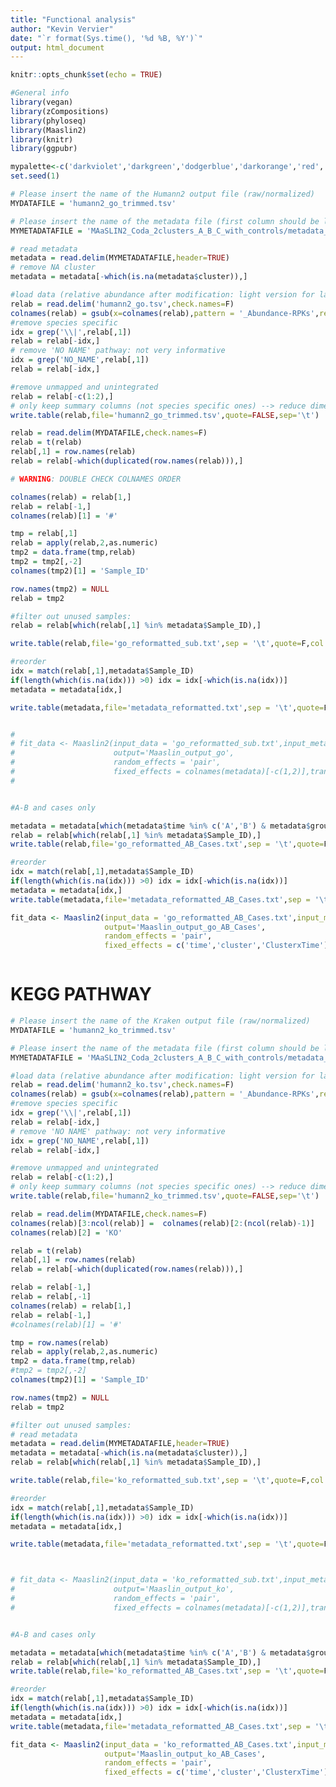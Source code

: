 ---
title: "Functional analysis"
author: "Kevin Vervier"
date: "`r format(Sys.time(), '%d %B, %Y')`"
output: html_document
---

```{r setup, include=FALSE}
knitr::opts_chunk$set(echo = TRUE)
```

```{r,echo=F}
#General info
library(vegan)
library(zCompositions)
library(phyloseq)
library(Maaslin2)
library(knitr)
library(ggpubr)

mypalette<-c('darkviolet','darkgreen','dodgerblue','darkorange','red','gold')
set.seed(1)
```

```{r}
# Please insert the name of the Humann2 output file (raw/normalized)
MYDATAFILE = 'humann2_go_trimmed.tsv'

# Please insert the name of the metadata file (first column should be lane ID, second column should be group ID)
MYMETADATAFILE = 'MAaSLIN2_Coda_2clusters_A_B_C_with_controls/metadata_2clusters.txt'
```

```{r}
# read metadata
metadata = read.delim(MYMETADATAFILE,header=TRUE)
# remove NA cluster
metadata = metadata[-which(is.na(metadata$cluster)),]
```  

```{r,eval=F}
#load data (relative abundance after modification: light version for laptop)
relab = read.delim('humann2_go.tsv',check.names=F)
colnames(relab) = gsub(x=colnames(relab),pattern = '_Abundance-RPKs',replacement = '')
#remove species specific
idx = grep('\\|',relab[,1])
relab = relab[-idx,]
# remove 'NO NAME' pathway: not very informative
idx = grep('NO_NAME',relab[,1])
relab = relab[-idx,]

#remove unmapped and unintegrated
relab = relab[-c(1:2),]
# only keep summary columns (not species specific ones) --> reduce dimension (808 features after filtering)
write.table(relab,file='humann2_go_trimmed.tsv',quote=FALSE,sep='\t')
```

```{r}
relab = read.delim(MYDATAFILE,check.names=F)
relab = t(relab)
relab[,1] = row.names(relab)
relab = relab[-which(duplicated(row.names(relab))),]

# WARNING: DOUBLE CHECK COLNAMES ORDER

colnames(relab) = relab[1,]
relab = relab[-1,]
colnames(relab)[1] = '#'

tmp = relab[,1]
relab = apply(relab,2,as.numeric)
tmp2 = data.frame(tmp,relab)
tmp2 = tmp2[,-2]
colnames(tmp2)[1] = 'Sample_ID'

row.names(tmp2) = NULL
relab = tmp2

#filter out unused samples:
relab = relab[which(relab[,1] %in% metadata$Sample_ID),]

write.table(relab,file='go_reformatted_sub.txt',sep = '\t',quote=F,col.names = T,row.names = F)

#reorder
idx = match(relab[,1],metadata$Sample_ID)
if(length(which(is.na(idx))) >0) idx = idx[-which(is.na(idx))]
metadata = metadata[idx,]

write.table(metadata,file='metadata_reformatted.txt',sep = '\t',quote=F,col.names = T,row.names = F)


# 
# fit_data <- Maaslin2(input_data = 'go_reformatted_sub.txt',input_metadata = 'metadata_reformatted.txt',
#                      output='Maaslin_output_go',
#                      random_effects = 'pair',
#                      fixed_effects = colnames(metadata)[-c(1,2)],transform = 'AST')
# 


#A-B and cases only

metadata = metadata[which(metadata$time %in% c('A','B') & metadata$group == 'Case'),]
relab = relab[which(relab[,1] %in% metadata$Sample_ID),]
write.table(relab,file='go_reformatted_AB_Cases.txt',sep = '\t',quote=F,col.names = T,row.names = F)

#reorder
idx = match(relab[,1],metadata$Sample_ID)
if(length(which(is.na(idx))) >0) idx = idx[-which(is.na(idx))]
metadata = metadata[idx,]
write.table(metadata,file='metadata_reformatted_AB_Cases.txt',sep = '\t',quote=F,col.names = T,row.names = F)

fit_data <- Maaslin2(input_data = 'go_reformatted_AB_Cases.txt',input_metadata = 'metadata_reformatted_AB_Cases.txt',
                     output='Maaslin_output_go_AB_Cases',
                     random_effects = 'pair',
                     fixed_effects = c('time','cluster','ClusterxTime'),transform = 'AST')



```



# KEGG PATHWAY

```{r}
# Please insert the name of the Kraken output file (raw/normalized)
MYDATAFILE = 'humann2_ko_trimmed.tsv'

# Please insert the name of the metadata file (first column should be lane ID, second column should be group ID)
MYMETADATAFILE = 'MAaSLIN2_Coda_2clusters_A_B_C_with_controls/metadata_2clusters.txt' 
```

```{r,eval=F}
#load data (relative abundance after modification: light version for laptop)
relab = read.delim('humann2_ko.tsv',check.names=F)
colnames(relab) = gsub(x=colnames(relab),pattern = '_Abundance-RPKs',replacement = '')
#remove species specific
idx = grep('\\|',relab[,1])
relab = relab[-idx,]
# remove 'NO NAME' pathway: not very informative
idx = grep('NO_NAME',relab[,1])
relab = relab[-idx,]

#remove unmapped and unintegrated
relab = relab[-c(1:2),]
# only keep summary columns (not species specific ones) --> reduce dimension (808 features after filtering)
write.table(relab,file='humann2_ko_trimmed.tsv',quote=FALSE,sep='\t')
```


```{r}
relab = read.delim(MYDATAFILE,check.names=F)
colnames(relab)[3:ncol(relab)] =  colnames(relab)[2:(ncol(relab)-1)]
colnames(relab)[2] = 'KO'

relab = t(relab)
relab[,1] = row.names(relab)
relab = relab[-which(duplicated(row.names(relab))),]

relab = relab[-1,]
relab = relab[,-1]
colnames(relab) = relab[1,]
relab = relab[-1,]
#colnames(relab)[1] = '#'

tmp = row.names(relab)
relab = apply(relab,2,as.numeric)
tmp2 = data.frame(tmp,relab)
#tmp2 = tmp2[,-2]
colnames(tmp2)[1] = 'Sample_ID'

row.names(tmp2) = NULL
relab = tmp2

#filter out unused samples:
# read metadata
metadata = read.delim(MYMETADATAFILE,header=TRUE)
metadata = metadata[-which(is.na(metadata$cluster)),]
relab = relab[which(relab[,1] %in% metadata$Sample_ID),]

write.table(relab,file='ko_reformatted_sub.txt',sep = '\t',quote=F,col.names = T,row.names = F)

#reorder
idx = match(relab[,1],metadata$Sample_ID)
if(length(which(is.na(idx))) >0) idx = idx[-which(is.na(idx))]
metadata = metadata[idx,]

write.table(metadata,file='metadata_reformatted.txt',sep = '\t',quote=F,col.names = T,row.names = F)



# fit_data <- Maaslin2(input_data = 'ko_reformatted_sub.txt',input_metadata = 'metadata_reformatted.txt',
#                      output='Maaslin_output_ko',
#                      random_effects = 'pair',
#                      fixed_effects = colnames(metadata)[-c(1,2)],transform = 'AST')


#A-B and cases only

metadata = metadata[which(metadata$time %in% c('A','B') & metadata$group == 'Case'),]
relab = relab[which(relab[,1] %in% metadata$Sample_ID),]
write.table(relab,file='ko_reformatted_AB_Cases.txt',sep = '\t',quote=F,col.names = T,row.names = F)

#reorder
idx = match(relab[,1],metadata$Sample_ID)
if(length(which(is.na(idx))) >0) idx = idx[-which(is.na(idx))]
metadata = metadata[idx,]
write.table(metadata,file='metadata_reformatted_AB_Cases.txt',sep = '\t',quote=F,col.names = T,row.names = F)

fit_data <- Maaslin2(input_data = 'ko_reformatted_AB_Cases.txt',input_metadata = 'metadata_reformatted_AB_Cases.txt',
                     output='Maaslin_output_ko_AB_Cases',
                     random_effects = 'pair',
                     fixed_effects = c('time','cluster','ClusterxTime'),transform = 'AST')


```
